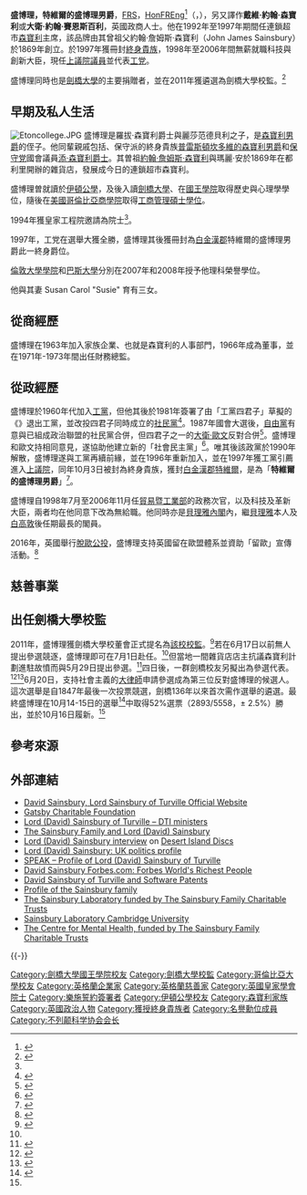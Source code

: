 {{noteTA
|G1=PoliticiansUK
|1=zh-hans:詹姆斯;zh-hk:占士;zh-tw:詹姆斯;
}}
{{Infobox person
|name          = <small>盛博理男爵閣下<br />The Right Honourable<br />The Baron Sainsbury of Turville</small>
|honorific_suffix = <small>[[Fellow_of_the_Royal_Society|FRS]]</small>
|image         = David Sainsbury, Policy Network, March 27 2009.jpg
|image_size    = 200px
|caption       = 2009年盛博理於智利出席會議
|birth_name    = David John Sainsbury
|birth_date    = {{birth date and age|df=yes|1940|10|24}}
|known_for     = 商人、政治家、慈善家、終身貴族
|alma_mater    = [[劍橋大學國王學院|劍橋大學國王學院]] <br> [[哥倫比亞商學院|哥倫比亞商學院]]
|networth      = £13億<ref name="richlist2008">{{cite news|url=http://business.timesonline.co.uk/tol/business/specials/rich_list/article3797174.ece|title=Lord Sainsbury and family|date=27 April 2008|work=Sunday Times Rich List 2008|publisher=[[The_Sunday_Times|The Sunday Times]]|accessdate=20 April 2009|location=London|archive-date=2011-06-12|archive-url=https://web.archive.org/web/20110612124711/http://business.timesonline.co.uk/tol/business/specials/rich_list/article3797174.ece|dead-url=no}}</ref>
|title         = [[皇家學會院士|皇家學會院士]]
|term          =
|predecessor   =
|successor     =
|party         = [[工党_(英国)|工党]]
|opponents     =
|boards        =
|children      =
|parents       = 羅拔·森寶利 （父）<br>  麗莎范德貝利（母）
|relations     = [[艾倫·森寶利，森寶利男爵|艾倫·森寶利]]（叔父）
}}

'''盛博理，特維爾的盛博理男爵'''，[[皇家学会|FRS]]，[[皇家工程院|HonFREng]]<ref name="#1">{{cite web|title=List of Fellows|url=http://www.raeng.org.uk/about-us/people-council-committees/the-fellowship/list-of-fellows|accessdate=2015-01-22|archive-date=2016-06-08|archive-url=https://web.archive.org/web/20160608094405/http://www.raeng.org.uk/about-us/people-council-committees/the-fellowship/list-of-fellows|dead-url=no}}</ref>（'''{{lang-en|David John Sainsbury, Baron Sainsbury of Turville}}'''，{{bd|1940年|10月24日|||Sainsbury}}），另又譯作'''戴維·約翰·森寶利'''或'''大衛·約翰·賽恩斯百利'''，英國政商人士。他在1992年至1997年期間任連鎖超市[[森寶利|森寶利]]主席，該品牌由其曾祖父約翰·詹姆斯·森寶利（John James Sainsbury）於1869年創立。於1997年獲冊封[[終身貴族|終身貴族]]，1998年至2006年間無薪就職科技與創新大臣，現任[[英國上議院|上議院議員]]並代表[[工党_(英国)|工党]]。

盛博理同時也是[[劍橋大學|劍橋大學]]的主要捐贈者，並在2011年獲遴選為劍橋大學校監。<ref name="varsity.co.uk">{{Cite web |url=http://www.varsity.co.uk/news/3859 |title=存档副本 |access-date=2015-01-22 |archive-date=2019-06-16 |archive-url=https://web.archive.org/web/20190616182008/https://www.varsity.co.uk/news/3859 |dead-url=no }}</ref> 

== 早期及私人生活 ==
[[File:Etoncollege.JPG|thumb]]
盛博理是羅拔·森寶利爵士與麗莎范德貝利之子，是[[艾倫·森寶利，森寶利男爵|森寶利男爵]]的侄子。他同輩親戚包括{{Tsl|en|Simon Sainsbury|施蒙·盛博理}}、保守派的終身貴族[[約翰·森寶利，普雷斯頓坎多維的森寶利男爵|普雷斯頓坎多維的森寶利男爵]]和[[保守党_(英国)|保守党]]國會議員[[添·森寶利|添·森寶利爵士]]。其曽祖[[約翰·詹姆斯·森寶利|約翰·詹姆斯·森寶利]]與瑪麗·安於1869年在都利里開辦的雜貨店，發展成今日的連鎖超市森寶利。

盛博理曽就讀於[[伊頓公學|伊頓公學]]，及後入讀[[劍橋大學|劍橋大學]]、在[[劍橋大學國王學院|國王學院]]取得歷史與心理學學位，隨後在[[哥倫比亞商學院|美國哥倫比亞商學院]]取得[[工商管理碩士|工商管理碩士學位]]。

1994年獲皇家工程院邀請為院士<ref name="#1"/>。

1997年，工党在選舉大獲全勝，盛博理其後獲冊封為[[白金漢郡|白金漢郡]]特維爾的盛博理男爵此一終身爵位。

[[倫敦大學學院|倫敦大學學院]]和[[巴斯大學|巴斯大學]]分別在2007年和2008年授予他理科榮譽學位。

他與其妻 Susan Carol "Susie" 育有三女。

== 從商經歷 ==

盛博理在1963年加入家族企業、也就是森寶利的人事部門，1966年成為董事，並在1971年-1973年間出任財務總監。

== 從政經歷 ==
盛博理於1960年代加入[[工黨_(英國)|工黨]]，但他其後於1981年簽署了由「工黨四君子」草擬的《{{Tsl|en|Limehouse Declaration|灰岩樓宣言}}》退出工黨，並改投四君子同時成立的[[社會民主黨_(英國)|社民黨]]<ref name='sdp-p94'>{{Cite book|first1= Ivor|last1= Crewe|first2= Anthony|last2= King|script-title=en:''SDP: The Birth, Life and Death of the Social Democratic Party''|publisher=[[牛津大學出版社|牛津大學出版社]]|year=1995|page=p.94|language=en-gb}}</ref>。1987年國會大選後，[[自由黨_(英國)|自由黨]]有意與已組成政治聯盟的社民黨合併，但四君子之一的[[大衛·歐文|大衛·歐文]]反對合併<ref name='sdp-p422'>{{Cite book|first1= Ivor|last1= Crewe|first2= Anthony|last2= King|script-title=en:''SDP: The Birth, Life and Death of the Social Democratic Party''|publisher=[[牛津大學出版社|牛津大學出版社]]|year=1995|page=p.422|language=en-gb}}</ref>。盛博理和歐文持相同意見，遂協助他建立新的「社會民主黨」<ref name='sdp-p422'>{{Cite book|first1= Ivor|last1= Crewe|first2= Anthony|last2= King|script-title=en:''SDP: The Birth, Life and Death of the Social Democratic Party''|publisher=[[牛津大學出版社|牛津大學出版社]]|year=1995|page=p.422|language=en-gb}}</ref>。唯其後該政黨於1990年解散，盛博理遂與工黨再續前緣，並在1996年重新加入，並在1997年獲工黨引薦進入[[英國上議院|上議院]]，同年10月3日被封為終身貴族，獲封[[白金漢郡|白金漢郡]][[特維爾|特維爾]]，是為「'''特維爾的盛博理男爵'''」<ref>{{London Gazette|issue=54914|date=1998-10-07|startpage=11339}}</ref>。


盛博理自1998年7月至2006年11月任[[貿易暨工業部|貿易暨工業部]]的政務次官，以及科技及革新大臣，兩者均在他同意下改為無給職。他同時亦是[[貝理雅內閣|貝理雅內閣]]內，繼[[貝理雅|貝理雅]]本人及[[白高敦|白高敦]]後任期最長的閣員。


2016年，英國舉行[[英國退出歐盟公投|脫歐公投]]，盛博理支持英國留在歐盟體系並資助「留歐」宣傳活動。<ref name="thepublicwantsft">{{cite news|last1=Gordon|first1=Sarah|script-title=en:The public wants to know where companies stand on Brexit|url=http://www.ft.com/cms/s/0/798bd43c-da0f-11e5-a72f-1e7744c66818.html#axzz41B75Gzqb|accessdate=2016-02-25|work=[[金融時報|金融時報]]|date=2016-02-23|quote=Sainsbury is unusually sensitive on the issue because of the close involvement of one of its shareholders, David Sainsbury, in funding the Remain campaign.|language=en-gb|archive-date=2016-06-01|archive-url=https://web.archive.org/web/20160601084856/http://www.ft.com/cms/s/0/798bd43c-da0f-11e5-a72f-1e7744c66818.html#axzz41B75Gzqb|dead-url=no}}</ref>

== 慈善事業 ==

== 出任劍橋大學校監 ==
2011年，盛博理獲劍橋大學校董會正式提名為[[劍橋大學校監|該校校監]]。<ref name="#2">{{cite web |url=http://www.admin.cam.ac.uk/news/dp/2011051901 |title=存档副本 |accessdate=2013-02-04 |deadurl=yes |archiveurl=https://web.archive.org/web/20110626082048/http://www.admin.cam.ac.uk/news/dp/2011051901 |archivedate=2011-06-26 }}</ref>若在6月17日以前無人提出參選競逐，盛博理即可在7月1日赴任。<ref name="#2"/>但當地一間雜貨店店主抗議森寶利計劃進駐故憤而與5月29日提出參選。<ref>{{Cite web |url=http://www.varsity.co.uk/news/3625 |title=存档副本 |access-date=2015-01-23 |archive-date=2019-06-12 |archive-url=https://web.archive.org/web/20190612013039/https://www.varsity.co.uk/news/3625 |dead-url=no }}</ref>四日後，一群劍橋校友另擬出{{Tsl|en|Brian Blessed|布賴恩·布萊斯德}}為參選代表。<ref>{{cite web |url=http://www.cambridge-news.co.uk/Home/Brian-is-blessed-with-50-backers-02062011.htm |title=存档副本 |accessdate=2011-06-10 |deadurl=yes |archiveurl=https://web.archive.org/web/20110610125725/http://www.cambridge-news.co.uk/Home/Brian-is-blessed-with-50-backers-02062011.htm |archivedate=2011-06-10 }}</ref><ref>{{cite news | url=http://www.bbc.co.uk/news/uk-england-cambridgeshire-13640487 | work=BBC News | title=Brian Blessed bids to be Cambridge chancellor | date=3 June 2011 | accessdate=2015-01-23 | archive-date=2021-07-01 | archive-url=https://web.archive.org/web/20210701193507/https://www.bbc.co.uk/news/uk-england-cambridgeshire-13640487 | dead-url=no }}</ref>6月20日，支持社會主義的[[大律師|大律師]]申請參選成為第三位反對盛博理的候選人。這次選舉是自1847年最後一次投票競選，劍橋136年以來首次需作選舉的遴選。最終盛博理在10月14-15日的選舉<ref>{{Cite web |url=http://www.admin.cam.ac.uk/chancellorship/ |title=存档副本 |access-date=2015-01-23 |archive-url=https://web.archive.org/web/20110924035330/http://www.admin.cam.ac.uk/chancellorship/ |archive-date=2011-09-24 |dead-url=yes }}</ref>中取得52%選票（2893/5558，± 2.5%）勝出，並於10月16日履新。<ref name="varsity.co.uk"/> 

== 參考來源 ==
{{reflist|30em}}

== 外部連結 ==
*[http://www.davidsainsbury.org.uk/ David Sainsbury, Lord Sainsbury of Turville Official Website] {{Wayback|url=http://www.davidsainsbury.org.uk/ |date=20210525011226 }}
*[http://www.gatsby.org.uk/ Gatsby Charitable Foundation] {{Wayback|url=http://www.gatsby.org.uk/ |date=20220114073520 }}
*[https://web.archive.org/web/20061130202915/http://www.dti.gov.uk/about/dti-ministerial-team/page8414.html Lord (David) Sainsbury of Turville – DTI ministers]
*[https://web.archive.org/web/20050623014159/http://carnegieinstitution.org/carnegiemedal/sainsbury.html The Sainsbury Family and Lord (David) Sainsbury]
*[http://www.bbc.co.uk/radio4/factual/desertislanddiscs_20040201.shtml Lord (David) Sainsbury interview] {{Wayback|url=http://www.bbc.co.uk/radio4/factual/desertislanddiscs_20040201.shtml |date=20050130160708 }} on [[Desert_Island_Discs|Desert Island Discs]]
*[http://news.bbc.co.uk/1/hi/uk_politics/442072.stm Lord (David) Sainsbury: UK politics profile] {{Wayback|url=http://news.bbc.co.uk/1/hi/uk_politics/442072.stm |date=20090422151537 }}
*[https://web.archive.org/web/20050828025739/http://www.speakcampaigns.org.uk/sainsbury.php SPEAK – Profile of Lord (David) Sainsbury of Turville]
*[http://www.forbes.com/finance/lists/10/2004/LIR.jhtml?passListId=10&passYear=2004&passListType=Person&uniqueId=9CUI&datatype=Person David Sainsbury Forbes.com: Forbes World's Richest People] {{Wayback|url=http://www.forbes.com/finance/lists/10/2004/LIR.jhtml?passListId=10&passYear=2004&passListType=Person&uniqueId=9CUI&datatype=Person |date=20120716181024 }}
*[http://kwiki.ffii.org/DavidSainsburyEn David Sainsbury of Turville and Software Patents] {{Wayback|url=http://kwiki.ffii.org/DavidSainsburyEn |date=20130502062504 }}
*[http://observer.guardian.co.uk/business/story/0,6903,1001526,00.html Profile of the Sainsbury family] {{Wayback|url=http://observer.guardian.co.uk/business/story/0,6903,1001526,00.html |date=20071230171132 }}
*[https://web.archive.org/web/20050910231854/http://www.jic.bbsrc.ac.uk/Sainsbury-Lab/ The Sainsbury Laboratory funded by The Sainsbury Family Charitable Trusts]
*[http://www.slcu.cam.ac.uk/ Sainsbury Laboratory Cambridge University] {{Wayback|url=http://www.slcu.cam.ac.uk/ |date=20210225054607 }}
*[http://www.centreformentalhealth.org.uk/ The Centre for Mental Health, funded by The Sainsbury Family Charitable Trusts] {{Wayback|url=http://www.centreformentalhealth.org.uk/ |date=20220116132401 }}

{{-}}
{{S-start}}
{{S-aca}}
{{s-bef|before=[[愛丁堡公爵菲臘親王|愛丁堡公爵殿下]]}}
{{s-ttl|title=[[劍橋大學校監|劍橋大學校監]]|years=2011－}}
{{s-inc}}
{{End}}
{{University of Cambridge}}
{{新工党}}

{{DEFAULTSORT:Sainsbury, David}}
[[Category:劍橋大學國王學院校友|Category:劍橋大學國王學院校友]]
[[Category:劍橋大學校監|Category:劍橋大學校監]]
[[Category:哥倫比亞大學校友|Category:哥倫比亞大學校友]]
[[Category:英格蘭企業家|Category:英格蘭企業家]]
[[Category:英格蘭慈善家|Category:英格蘭慈善家]]
[[Category:英國皇家學會院士|Category:英國皇家學會院士]]
[[Category:樂施誓約簽署者|Category:樂施誓約簽署者]]
[[Category:伊頓公學校友|Category:伊頓公學校友]]
[[Category:森寶利家族|Category:森寶利家族]]
[[Category:英國政治人物|Category:英國政治人物]]
[[Category:獲授終身貴族者|Category:獲授終身貴族者]] 
[[Category:名譽勳位成員|Category:名譽勳位成員]]
[[Category:不列颠科学协会会长|Category:不列颠科学协会会长]]